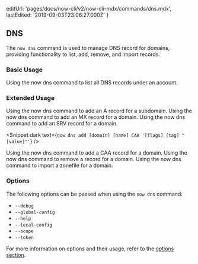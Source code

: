 
  editUrl: 'pages/docs/now-cli/v2/now-cli-mdx/commands/dns.mdx',
  lastEdited: '2019-09-03T23:06:27.000Z'
}

## DNS

The `now dns` command is used to manage DNS record for domains, providing functionality to list, add, remove, and import records.

### Basic Usage

<Snippet dark text="now dns ls" />
<Caption>Using the <InlineCode>now dns</InlineCode> command to list all DNS records under an account.</Caption>

### Extended Usage

<Snippet dark text="now dns add [domain] [subdomain] [A || AAAA || ALIAS || CNAME || TXT] [value]" />
<Caption>Using the <InlineCode>now dns</InlineCode> command to add an A record for a subdomain.</Caption>

<Snippet dark text="now dns add [domain] '@' MX [record-value] [priority]" />
<Caption>Using the <InlineCode>now dns</InlineCode> command to add an MX record for a domain.</Caption>

<Snippet dark text="now dns add [domain] [name] SRV [priority] [weight] [port] [target]" />
<Caption>Using the <InlineCode>now dns</InlineCode> command to add an SRV record for a domain.</Caption>

<Snippet dark text={`now dns add [domain] [name] CAA '[flags] [tag] "[value]"'`} />
<Caption>Using the <InlineCode>now dns</InlineCode> command to add a CAA record for a domain.</Caption>

<Snippet dark text="now dns rm [record-id]" />
<Caption>Using the <InlineCode>now dns</InlineCode> command to remove a record for a domain.</Caption>

<Snippet dark text="now dns import [domain] [path-to-zonefile]" />
<Caption>Using the <InlineCode>now dns</InlineCode> command to import a zonefile for a domain.</Caption>

### Options

The following options can be passed when using the `now dns` command:

- `--debug`
- `--global-config`
- `--help`
- `--local-config`
- `--scope`
- `--token`

For more information on options and their usage, refer to the [options section](#options).
